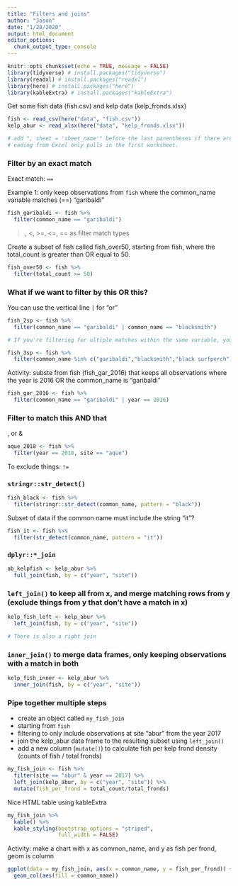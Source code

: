 ```yaml
---
title: "Filters and joins"
author: "Jason"
date: "1/28/2020"
output: html_document
editor_options: 
  chunk_output_type: console
---
```


```r
knitr::opts_chunk$set(echo = TRUE, message = FALSE)
library(tidyverse) # install.packages("tidyverse")
library(readxl) # install.packages("readxl")
library(here) # install.packages("here")
library(kableExtra) # install.packages("kableExtra")
```

Get some fish data (fish.csv) and kelp data (kelp_fronds.xlsx)

```r
fish <- read_csv(here("data", "fish.csv"))
kelp_abur <- read_xlsx(here("data", "kelp_fronds.xlsx"))

# add ", sheet = 'sheet_name'" before the last parentheses if there are multiple sheets.
# eading from Excel only pulls in the first worksheet.
```

### Filter by an exact match

Exact match: `==`

Example 1:  only keep observations from `fish` where the common_name variable matches (==) "garibaldi"

```r
fish_garibaldi <- fish %>% 
  filter(common_name == "garibaldi")
```

>, <, >=, <=, == as filter match types

Create a subset of fish called fish_over50, starting from fish, where the total_count is greater than OR equal to 50.

```r
fish_over50 <- fish %>% 
  filter(total_count >= 50)

```

### What if we want to filter by this OR this?

You can use the vertical line `|` for "or"


```r
fish_2sp <- fish %>% 
  filter(common_name == "garibaldi" | common_name == "blacksmith")

# If you're filtering for ultiple matches within the same variable, you can use %in%

fish_3sp <- fish %>% 
  filter(common_name %in% c("garibaldi","blacksmith","black surfperch"))
```

Activity:  subste from fish (fish_gar_2016) that keeps all observations where the year is 2016 OR the common_name is "garibaldi"

```r
fish_gar_2016 <- fish %>% 
  filter(common_name == "garibaldi" | year == 2016)
```

### Filter to match this AND that

, or &

```r
aque_2018 <- fish %>% 
  filter(year == 2018, site == "aque")
```

To exclude things: `!=`

### `stringr::str_detect()`

```r
fish_black <- fish %>% 
  filter(stringr::str_detect(common_name, pattern = "black"))
```

Subset of data if the common name must include the string "it"?

```r
fish_it <- fish %>% 
  filter(str_detect(common_name, pattern = "it"))
```

### `dplyr::*_join`

```r
ab_kelpfish <- kelp_abur %>% 
  full_join(fish, by = c("year", "site"))
```

### `left_join()` to keep all from x, and merge matching rows from y (exclude things from y that don't have a match in x)

```r
kelp_fish_left <- kelp_abur %>% 
  left_join(fish, by = c("year", "site"))

# There is also a right join
```

### `inner_join()` to merge data frames, only keeping observations with a match in both

```r
kelp_fish_inner <- kelp_abur %>% 
  inner_join(fish, by = c("year", "site"))
```

### Pipe together multiple steps

- create an object called `my_fish_join`
- starting from `fish`
- filtering to only include observations at site "abur" from the year 2017
- join the kelp_abur data frame to the resulting subset using `left_join()`
- add a new column (`mutate()`) to calculate fish per kelp frond density (counts of fish / total fronds)

```r
my_fish_join <- fish %>% 
  filter(site == "abur" & year == 2017) %>% 
  left_join(kelp_abur, by = c("year", "site")) %>% 
  mutate(fish_per_frond = total_count/total_fronds)

```

Nice HTML table using kableExtra

```r
my_fish_join %>% 
  kable() %>% 
  kable_styling(bootstrap_options = "striped",
                full_width = FALSE)
```

Activity:  make a chart with x as common_name, and y as fish per frond, geom is column

```r
ggplot(data = my_fish_join, aes(x = common_name, y = fish_per_frond)) +
  geom_col(aes(fill = common_name))
```


